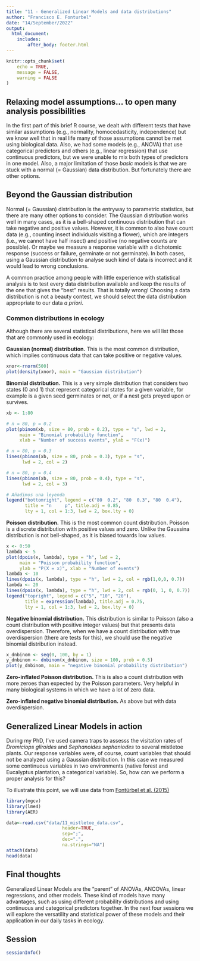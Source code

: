 ```yaml
---
title: "11 - Generalized Linear Models and data distributions"
author: "Francisco E. Fonturbel"
date: "14/September/2022"
output: 
  html_document:
    includes:
        after_body: footer.html
---
```


```r
knitr::opts_chunk$set(
	echo = TRUE,
	message = FALSE,
	warning = FALSE
)
```

## Relaxing model assumptions... to open many analysis possibilities

In the first part of this brief R course, we dealt with different tests that have similar assumptions (e.g., normality, homocedasticity, independence) but we know well that in real life many of those assumptions cannot be met using biological data. Also, we had some models (e.g., ANOVA) that use categorical predictors and others (e.g., linear regression) that use continuous predictors, but we were unable to mix both types of predictors in one model. Also, a major limitation of those _basic_ models is that we are stuck with a normal (= Gaussian) data distribution. But fortunately there are other options.

## Beyond the Gaussian distribution

Normal (= Gaussian) distribution is the entryway to parametric statistics, but there are many other options to consider. The Gaussian distribution works well in many cases, as it is a bell-shaped continuous distribution that can take negative and positive values. However, it is common to also have count data (e.g., counting insect individuals visiting a flower), which are integers (i.e., we cannot have half insect) and positive (no negative counts are possible). Or maybe we measure a response variable with a dichotomic response (success or failure, germinate or not germinate). In both cases, using a Gaussian distribution to analyse such kind of data is incorrect and it would lead to wrong conclusions.

A common practice among people with little experience with statistical analysis is to test every data distribution available and keep the results of the one that gives the "best" results. That is totally wrong! Choosing a data distribution is not a beauty contest, we should select the data distribution appropriate to our data _a priori_.


### Common distributions in ecology

Although there are several statistical distributions, here we will list those that are commonly used in ecology:

**Gaussian (normal) distribution.** This is the most common distribution, which implies continuous data that can take positive or negative values.

```r
xnor<-rnorm(500)
plot(density(xnor), main = "Gaussian distribution")
```


**Binomial distribution.** This is a very simple distribution that considers two states (0 and 1) that represent categorical states for a given variable, for example is a given seed germinates or not, or if a nest gets preyed upon or survives.

```r
xb <- 1:80

# n = 80, p = 0.2
plot(pbinom(xb, size = 80, prob = 0.2), type = "s", lwd = 2,
     main = "Binomial probability function",
     xlab = "Number of success events", ylab = "F(x)")

# n = 80, p = 0.3
lines(pbinom(xb, size = 80, prob = 0.3), type = "s",
      lwd = 2, col = 2)

# n = 80, p = 0.4
lines(pbinom(xb, size = 80, prob = 0.4), type = "s",
      lwd = 2, col = 3)

# Añadimos una leyenda
legend("bottomright", legend = c("80  0.2", "80  0.3", "80  0.4"),
       title = "n     p", title.adj = 0.85,
       lty = 1, col = 1:3, lwd = 2, box.lty = 0)
```


**Poisson distribution.** This is the most common count distribution. Poisson is a discrete distribution with positive values and zero. Unlike the Gaussina distribution is not bell-shaped, as it is biased towards low values.

```r
x <- 0:50
lambda <- 5
plot(dpois(x, lambda), type = "h", lwd = 2,
     main = "Poisson probability function",
     ylab = "P(X = x)", xlab = "Number of events")
lambda <- 10
lines(dpois(x, lambda), type = "h", lwd = 2, col = rgb(1,0,0, 0.7))
lambda <- 20
lines(dpois(x, lambda), type = "h", lwd = 2, col = rgb(0, 1, 0, 0.7))
legend("topright", legend = c("5", "10", "20"),
       title = expression(lambda), title.adj = 0.75,
       lty = 1, col = 1:3, lwd = 2, box.lty = 0)
```

**Negative binomial distribution.** This distribution is similar to Poisson (also a count distribution with positive integer values) but that presents data overdispersion. Therefore, when we have a count distribution with true overdispersion (there are tests for this), we should use the negative binomial distribution instead.

```r
x_dnbinom <- seq(0, 100, by = 1)
y_dnbinom <- dnbinom(x_dnbinom, size = 100, prob = 0.5)
plot(y_dnbinom, main = "negative binomial probability distribution")
```


**Zero-inflated Poisson distribution.** This is also a count distribution with more zeroes than expected by the Poisson parameters. Very helpful in many biological systems in which we have a lot of zero data.

**Zero-inflated negative binomial distribution.** As above but with data overdispersion.


## Generalized Linear Models in action

During my PhD, I've used camera traps to assesss the visitation rates of _Dromiciops gliroides_ and _Sephanoides sephaniodes_ to several mistletoe plants. Our response variables were, of course, count variables that should not be analyzed using a Gaussian distribution. In this case we measured some continuous variables in two environments (native forest and Eucalyptus plantation, a categorical variable). So, how can we perform a proper analysis for this?

To illustrate this point, we will use data from [Fontúrbel et al. (2015)](https://besjournals.onlinelibrary.wiley.com/doi/abs/10.1111/1365-2745.12443)

```r
library(mgcv)
library(lme4)
library(AER)

data<-read.csv("data/11_mistletoe_data.csv", 
                     header=TRUE, 
                     sep=";",
                     dec=".",
                     na.strings="NA")
attach(data)
head(data)
```


## Final thoughts

Generalized Linear Models are the "parent" of ANOVAs, ANCOVAs, linear regressions, and other models. These kind of models have many advantages, such as using different probability distributions and using continuous and categorical predictors together. In the next four sessions we will explore the versatility and statistical power of these models and their application in our daily tasks in ecology.


## Session

```r
sessionInfo()
```